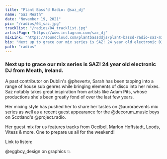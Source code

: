 ---
title: "Plant Bass'd Radio: @saz_dj"
name: "Saz Meath"
date: "November 19, 2021"
pic: "/radios/04_saz.jpg"
tracklist: "/radios/04_tracklist.jpg"
artistPage: "https://www.instagram.com/saz_dj"
mixLink: "https://soundcloud.com/plantbassddjs/plant-bassd-radio-saz-mix"
bio: "Next up to grace our mix series is SAZ! 24 year old electronic DJ from Meath, Ireland"
path: "radios"
---

### Next up to grace our mix series is SAZ! 24 year old electronic DJ from Meath, Ireland.

A past contributor on Dublin's @phevertv, Sarah has been tapping into a range of house sub genres while bringing elements of disco into her mixes. Saz notably takes great inspiration from artists like Adam Pits, whose productions she's been greatly fond of over the last few years.

Her mixing style has pushed her to share her tastes on @auroraevents mix series as well as a recent guest appearance for the @decorum_music boys on Scotland's @project.radio.

Her guest mix for us features tracks from Occibel, Marlon Hoffstadt, Loods, Vitess & more. One to prepare us all for the weekend!

Link to listen: <HoverLink url="soundcloud.com/plantbassddjs/plant-bassd-radio-saz-mix" external inline />

@eggboy_design on graphics 💥
